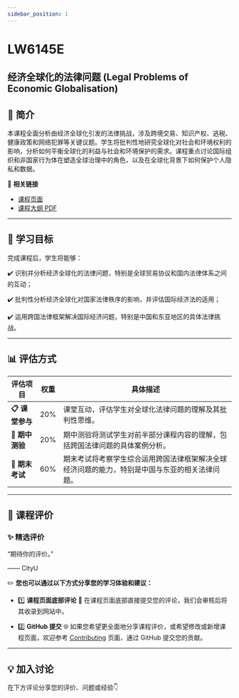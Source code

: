 ```yaml
---
sidebar_position: 1
---
```


# LW6145E
## 经济全球化的法律问题 (Legal Problems of Economic Globalisation)

## **📘 简介**
本课程全面分析由经济全球化引发的法律挑战，涉及跨境交易、知识产权、逃税、健康政策和网络犯罪等关键议题。学生将批判性地研究全球化对社会和环境权利的影响，分析如何平衡全球化的利益与社会和环境保护的需求。课程重点讨论国际组织和非国家行为体在塑造全球治理中的角色，以及在全球化背景下如何保护个人隐私和数据。

🔗 **相关链接**
- [课程页面](https://www.cityu.edu.hk/catalogue/pg/202425/course/LW6145E.htm)
- [课程大纲 PDF](https://www.cityu.edu.hk/catalogue/pg/202425/course/LW6145E.pdf)

---

## **🎯 学习目标**

完成课程后，学生将能够：

✔️ 识别并分析经济全球化的法律问题，特别是全球贸易协议和国内法律体系之间的互动；

✔️ 批判性分析经济全球化对国家法律秩序的影响，并评估国际经济法的适用；

✔️ 运用跨国法律框架解决国际经济问题，特别是中国和东亚地区的具体法律挑战。

---

## **📊 评估方式**

| **评估项目**          | **权重** | **具体描述**                                                                                       |
|----------------------|---------|---------------------------------------------------------------------------------------------------|
| **📋 课堂参与**       | 20%     | 课堂互动，评估学生对全球化法律问题的理解及其批判性思维。                                           |
| **📂 期中测验**       | 20%     | 期中测验将测试学生对前半部分课程内容的理解，包括跨国法律问题的具体案例分析。                      |
| **📂 期末考试**       | 60%     | 期末考试将考察学生综合运用跨国法律框架解决全球经济问题的能力，特别是中国与东亚的相关法律问题。         |

---

## **💬 课程评价**

### ✨ **精选评价**
<div className={commentStyles.commentBox}>
    <p className={commentStyles.commentText}>
        “期待你的评价。”
    </p>
    <p className={commentStyles.commentAuthor}>—— CityU</p>
</div>

✏️ **您也可以通过以下方式分享您的学习体验和建议：**

- 1️⃣ **课程页面底部评论**
💬 在课程页面底部直接提交您的评论，我们会审核后将其收录到网站中。

- 2️⃣ **GitHub 提交**
🌐 如果您希望更全面地分享课程评价，或希望修改或新增课程页面，欢迎参考 [Contributing](/contributing) 页面，通过 GitHub 提交您的贡献。

---

## **💡 加入讨论**

在下方评论分享您的评价、问题或经验👇
<Utterances />